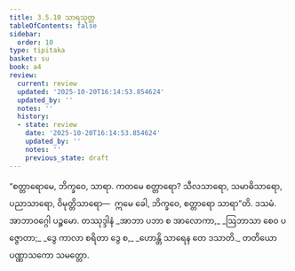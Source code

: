 ```yaml
---
title: 3.5.10 သာရသုတ္တ
tableOfContents: false
sidebar:
  order: 10
type: tipitaka
basket: su
book: a4
review:
  current: review
  updated: '2025-10-20T16:14:53.854624'
  updated_by: ''
  notes: ''
  history:
  - state: review
    date: '2025-10-20T16:14:53.854624'
    updated_by: ''
    notes: ''
    previous_state: draft
---
```



<DynamicBreadcrumb />


<ReviewStatus review={frontmatter.review} showDetails={true} />

<HypothesisAnnotation frontmatter={frontmatter} />

<Division number="150" book="a4" e="ch" v="15" p="458">

<Paragraph number="901" book="a4">
“စတ္တာရောမေ, ဘိက္ခဝေ, သာရာ. ကတမေ စတ္တာရော? သီလသာရော, သမာဓိသာရော, ပညာသာရော, ဝိမုတ္တိသာရော—  ဣမေ ခေါ, ဘိက္ခဝေ, စတ္တာရော သာရာ”တိ.

</Paragraph>
</Division>

<Paragraph number="902" type="center" book="a4">
ဒသမံ.



</Paragraph>

<Paragraph number="903" type="center" book="a4">
အာဘာဝဂ္ဂေါ ပဉ္စမော.



</Paragraph>

<Paragraph number="904" type="center" book="a4">
တဿုဒ္ဒါနံ


</Paragraph>

<Paragraph number="905" type="verses" book="a4">
_အာဘာ ပဘာ စ အာလောကာ,_  
_ဩဘာသာ စေဝ ပဇ္ဇောတာ;_  
_ဒွေ ကာလာ စရိတာ ဒွေ စ,_  
_ဟောန္တိ သာရေန တေ ဒသာတိ._  


</Paragraph>

<Paragraph number="906" type="center" book="a4">
တတိယော ပဏ္ဏာသကော သမတ္တော.
</Paragraph>